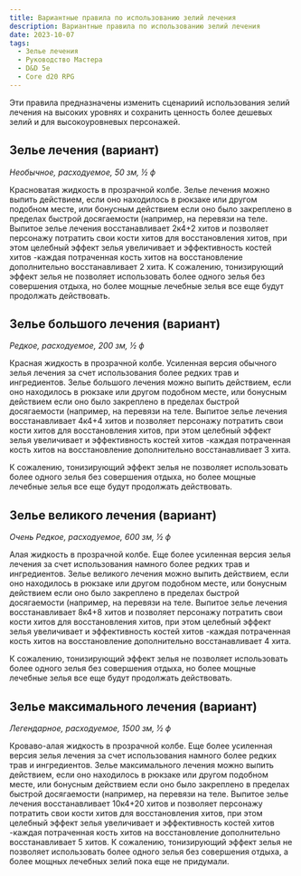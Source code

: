 ```yaml
---
title: Вариантные правила по использованию зелий лечения
description: Вариантные правила по использованию зелий лечения
date: 2023-10-07
tags:
  - Зелье лечения
  - Руководство Мастера
  - D&D 5e
  - Core d20 RPG
---
```


Эти правила предназначены изменить сценариий использования зелий лечения на высоких уровнях и сохранить ценность более дешевых зелий и для высокоуровневых персонажей.

## Зелье лечения (вариант)

*Необычное, расходуемое, 50 зм, ½ ф*

Красноватая жидкость в прозрачной колбе. Зелье лечения можно выпить действием, если оно находилось в рюкзаке или другом подобном месте, или бонусным действием если оно было закреплено в пределах быстрой досягаемости (например, на перевязи на теле. Выпитое зелье лечения восстанавливает 2к4+2 хитов и позволяет персонажу потратить свои кости хитов для восстановления хитов, при этом целебный эффект зелья увеличивает и эффективность костей хитов -каждая потраченная кость хитов на восстановление дополнительно восстанавливает 2 хита.
К сожалению, тонизирующий эффект зелья не позволяет использовать более одного зелья без совершения отдыха, но более мощные лечебные зелья все еще будут продолжать действовать.

## Зелье большого лечения (вариант)

*Редкое, расходуемое, 200 зм, ½ ф*

Красная жидкость в прозрачной колбе. Усиленная версия обычного зелья лечения за счет использования более редких трав и ингредиентов. Зелье большого лечения можно выпить действием, если оно находилось в рюкзаке или другом подобном месте, или бонусным действием если оно было закреплено в пределах быстрой досягаемости (например, на перевязи на теле. Выпитое зелье лечения восстанавливает 4к4+4 хитов и позволяет персонажу потратить свои кости хитов для восстановления хитов, при этом целебный эффект зелья увеличивает и эффективность костей хитов -каждая потраченная кость хитов на восстановление дополнительно восстанавливает 3 хита.

К сожалению, тонизирующий эффект зелья не позволяет использовать более одного зелья без совершения отдыха, но более мощные лечебные зелья все еще будут продолжать действовать.

## Зелье великого лечения (вариант)

*Очень Редкое, расходуемое, 600 зм, ½ ф*

Алая жидкость в прозрачной колбе. Еще более усиленная версия зелья лечения за счет использования намного более редких трав и ингредиентов. Зелье великого лечения можно выпить действием, если оно находилось в рюкзаке или другом подобном месте, или бонусным действием если оно было закреплено в пределах быстрой досягаемости (например, на перевязи на теле. Выпитое зелье лечения восстанавливает 8к4+8 хитов и позволяет персонажу потратить свои кости хитов для восстановления хитов, при этом целебный эффект зелья увеличивает и эффективность костей хитов -каждая потраченная кость хитов на восстановление дополнительно восстанавливает 4 хита.

К сожалению, тонизирующий эффект зелья не позволяет использовать более одного зелья без совершения отдыха, но более мощные лечебные зелья все еще будут продолжать действовать.

## Зелье максимального лечения (вариант)

*Легендарное, расходуемое, 1500 зм, ½ ф*

Кроваво-алая жидкость в прозрачной колбе. Еще более усиленная версия зелья лечения за счет использования намного более редких трав и ингредиентов. Зелье максимального лечения можно выпить действием, если оно находилось в рюкзаке или другом подобном месте, или бонусным действием если оно было закреплено в пределах быстрой досягаемости (например, на перевязи на теле. Выпитое зелье лечения восстанавливает 10к4+20 хитов и позволяет персонажу потратить свои кости хитов для восстановления хитов, при этом целебный эффект зелья увеличивает и эффективность костей хитов -каждая потраченная кость хитов на восстановление дополнительно восстанавливает 5 хитов.
К сожалению, тонизирующий эффект зелья не позволяет использовать более одного зелья без совершения отдыха, а более мощных лечебных зелий пока еще не придумали.
